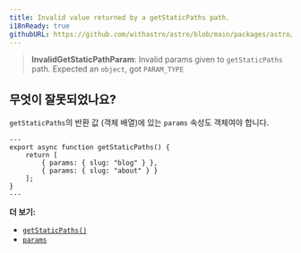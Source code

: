 ```yaml
---
title: Invalid value returned by a getStaticPaths path.
i18nReady: true
githubURL: https://github.com/withastro/astro/blob/main/packages/astro/src/core/errors/errors-data.ts
---
```


> **InvalidGetStaticPathParam**: Invalid params given to `getStaticPaths` path. Expected an `object`, got `PARAM_TYPE`

## 무엇이 잘못되었나요?

`getStaticPaths`의 반환 값 (객체 배열)에 있는 `params` 속성도 객체여야 합니다.

```astro title="pages/blog/[id].astro"
---
export async function getStaticPaths() {
	return [
		{ params: { slug: "blog" } },
		{ params: { slug: "about" } }
	];
}
---
```

**더 보기:**

-  [`getStaticPaths()`](/ko/reference/api-reference/#getstaticpaths)
-  [`params`](/ko/reference/api-reference/#params)


